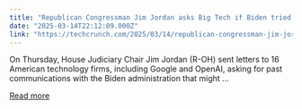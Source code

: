 ```yaml
---
title: "Republican Congressman Jim Jordan asks Big Tech if Biden tried to censor AI"
date: "2025-03-14T22:12:09.000Z"
link: "https://techcrunch.com/2025/03/14/republican-congressman-jim-jordan-asks-big-tech-if-biden-tried-to-censor-ai/"
---
```


On Thursday, House Judiciary Chair Jim Jordan (R-OH) sent letters to 16 American technology firms, including Google and OpenAI, asking for past communications with the Biden administration that might ...

[Read more](https://techcrunch.com/2025/03/14/republican-congressman-jim-jordan-asks-big-tech-if-biden-tried-to-censor-ai/)
